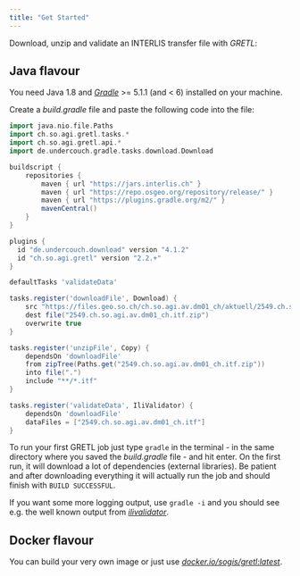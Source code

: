 ```yaml
---
title: "Get Started"
---
```


Download, unzip and validate an INTERLIS transfer file with _GRETL_:

## Java flavour

You need Java 1.8 and [_Gradle_](https://gradle.org) >= 5.1.1 (and < 6) installed on your machine.

Create a _build.gradle_ file and paste the following code into the file:

```groovy
import java.nio.file.Paths
import ch.so.agi.gretl.tasks.*
import ch.so.agi.gretl.api.*
import de.undercouch.gradle.tasks.download.Download

buildscript {
    repositories {
        maven { url "https://jars.interlis.ch" }
        maven { url "https://repo.osgeo.org/repository/release/" }
        maven { url "https://plugins.gradle.org/m2/" }
        mavenCentral()
    }
}

plugins {
  id "de.undercouch.download" version "4.1.2"
  id "ch.so.agi.gretl" version "2.2.+"
}

defaultTasks 'validateData'

tasks.register('downloadFile', Download) {
    src "https://files.geo.so.ch/ch.so.agi.av.dm01_ch/aktuell/2549.ch.so.agi.av.dm01_ch.itf.zip"
    dest file("2549.ch.so.agi.av.dm01_ch.itf.zip")
    overwrite true
}

tasks.register('unzipFile', Copy) {
    dependsOn 'downloadFile'
    from zipTree(Paths.get("2549.ch.so.agi.av.dm01_ch.itf.zip"))
    into file(".")
    include "**/*.itf"
}

tasks.register('validateData', IliValidator) {
    dependsOn 'downloadFile'
    dataFiles = ["2549.ch.so.agi.av.dm01_ch.itf"]
}
```

To run your first GRETL job just type `gradle` in the terminal - in the same directory where you saved the _build.gradle_ file - and hit enter. On the first run, it will download a lot of dependencies (external libraries). Be patient and after downloading everything it will actually run the job and should finish with `BUILD SUCCESSFUL`.

If you want some more logging output, use `gradle -i` and you should see e.g. the well known output from [_ilivalidator_](https://github.com/claeis/ilivalidator).





## Docker flavour

You can build your very own image or just use [_docker.io/sogis/gretl:latest_](https://hub.docker.com/repository/docker/sogis/gretl/general).